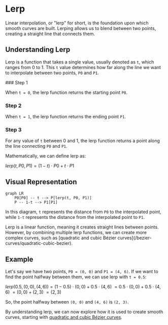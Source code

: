 
# Lerp

Linear interpolation, or "lerp" for short, is the foundation upon which smooth curves are built. Lerping allows us to blend between two points, creating a straight line that connects them.

## Understanding Lerp

Lerp is a function that takes a single value, usually denoted as `t`, which ranges from 0 to 1. This `t` value determines how far along the line we want to interpolate between two points, `P0` and `P1`.

<Steps>
### Step 1

When `t = 0`, the lerp function returns the starting point `P0`.

### Step 2

When `t = 1`, the lerp function returns the ending point `P1`.

### Step 3

For any value of `t` between 0 and 1, the lerp function returns a point along the line connecting `P0` and `P1`.
</Steps>

Mathematically, we can define lerp as:

$lerp(t, P0, P1) = (1 - t) \cdot P0 + t \cdot P1$

## Visual Representation

```mermaid
graph LR
    P0[P0] -- t --> P[lerp(t, P0, P1)]
    P -- 1-t --> P1[P1]
```

In this diagram, `t` represents the distance from `P0` to the interpolated point, while `1-t` represents the distance from the interpolated point to `P1`.

<Callout type="info">
Lerp is a linear function, meaning it creates straight lines between points. However, by combining multiple lerp functions, we can create more complex curves, such as [quadratic and cubic Bézier curves](/bezier-curves/quadratic-cubic-bezier).
</Callout>

## Example

Let's say we have two points, `P0 = (0, 0)` and `P1 = (4, 6)`. If we want to find the point halfway between them, we can use lerp with `t = 0.5`:

$lerp(0.5, (0, 0), (4, 6)) = (1 - 0.5) \cdot (0, 0) + 0.5 \cdot (4, 6)$
$= 0.5 \cdot (0, 0) + 0.5 \cdot (4, 6)$
$= (0, 0) + (2, 3)$
$= (2, 3)$

So, the point halfway between `(0, 0)` and `(4, 6)` is `(2, 3)`.

By understanding lerp, we can now explore how it is used to create smooth curves, starting with [quadratic and cubic Bézier curves](/bezier-curves/quadratic-cubic-bezier).